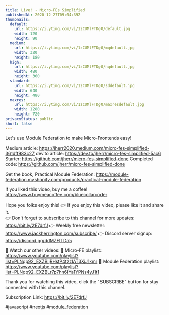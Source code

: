 ```yaml
---
title: Live! - Micro-FEs Simplified
publishedAt: 2020-12-27T09:04:39Z
thumbnails:
  default:
    url: https://i.ytimg.com/vi/1zCUMlFTDg0/default.jpg
    width: 120
    height: 90
  medium:
    url: https://i.ytimg.com/vi/1zCUMlFTDg0/mqdefault.jpg
    width: 320
    height: 180
  high:
    url: https://i.ytimg.com/vi/1zCUMlFTDg0/hqdefault.jpg
    width: 480
    height: 360
  standard:
    url: https://i.ytimg.com/vi/1zCUMlFTDg0/sddefault.jpg
    width: 640
    height: 480
  maxres:
    url: https://i.ytimg.com/vi/1zCUMlFTDg0/maxresdefault.jpg
    width: 1280
    height: 720
privacyStatus: public
short: false
---
```

  
  Let's use Module Federation to make Micro-Frontends easy!

Medium article: https://jherr2020.medium.com/micro-fes-simplified-361dff983c27
dev.to article: https://dev.to/jherr/micro-fes-simplified-5ac6
Starter: https://github.com/jherr/micro-fes-simplified-done
Completed code: https://github.com/jherr/micro-fes-simplified-done

Get the book, Practical Module Federation: https://module-federation.myshopify.com/products/practical-module-federation

If you liked this video, buy me a coffee! https://www.buymeacoffee.com/bluecollarcoder

Hope you folks enjoy this!
👉 If you enjoy this video, please like it and share it.    
👉 Don't forget to subscribe to this channel for more updates: https://bit.ly/2E7drfJ
👉 Weekly free newsletter: https://www.jackherrington.com/subscribe/
👉 Discord server signup: https://discord.gg/ddMZFtTDa5

💢 Watch our other videos:
💟 Micro-FE playlist: https://www.youtube.com/playlist?list=PLNqp92_EXZBIjRHstP4tzzIAT3XjJ1kmr
💟 Module Federation playlist: https://www.youtube.com/playlist?list=PLNqp92_EXZBLr7p7hn6IYa1YPNs4yJ1t1

Thank you for watching this video, click the "SUBSCRIBE" button for stay connected with this channel. 

Subscription Link:  https://bit.ly/2E7drfJ

#javascript #nextjs #module_federation
  